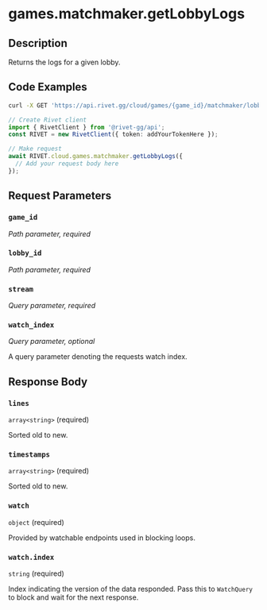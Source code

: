 

# games.matchmaker.getLobbyLogs

## Description

Returns the logs for a given lobby.


## Code Examples

<CodeGroup title='Request' tag='GET' label='https://api.rivet.gg/cloud/games/{game_id}/matchmaker/lobbies/{lobby_id}/logs'>

```bash {{ title: 'cURL' }}
curl -X GET 'https://api.rivet.gg/cloud/games/{game_id}/matchmaker/lobbies/{lobby_id}/logs'
```

```ts
// Create Rivet client
import { RivetClient } from '@rivet-gg/api';
const RIVET = new RivetClient({ token: addYourTokenHere });

// Make request
await RIVET.cloud.games.matchmaker.getLobbyLogs({
  // Add your request body here
});
```

</CodeGroup>


## Request Parameters


### `game_id`

_Path parameter, required_





### `lobby_id`

_Path parameter, required_





### `stream`

_Query parameter, required_





### `watch_index`

_Query parameter, optional_


A query parameter denoting the requests watch index.


## Response Body

### `lines`

`array<string>` (required)

Sorted old to new.

### `timestamps`

`array<string>` (required)

Sorted old to new.

### `watch`

`object` (required)

Provided by watchable endpoints used in blocking loops.

### `watch.index`

`string` (required)

Index indicating the version of the data responded.
Pass this to `WatchQuery` to block and wait for the next response.




